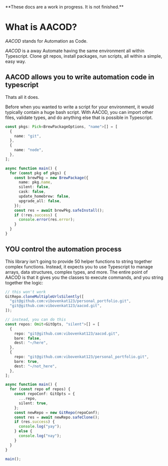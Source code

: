 
<Callout type="warning">
  **These docs are a work in progress. It is not finished.**
</Callout>

# What is AACOD?

*AACOD* stands for Automation as Code.

*AACOD* is a away Automate having the same environment all within Typescript.
Clone git repos, install packages, run scripts, all within a simple, easy way.

## AACOD allows you to write automation code in typescript

Thats all it does.

Before when you wanted to write a script for your environment, it would
typically contain a huge bash script. With AACOD, you can import other files,
validate types, and do anything else that is possible in Typescript.

```ts filename="install_pkgs.ts"
const pkgs: Pick<BrewPackageOptions, "name">[] = [
  {
    name: "git",
  },
  {
    name: "node",
  },
];

async function main() {
  for (const pkg of pkgs) {
    const brewPkg = new BrewPackage({
      name: pkg.name,
      silent: false,
      cask: false,
      update_homebrew: false,
      upgrade_all: false,
    });
    const res = await brewPkg.safeInstall();
    if (!res.success) {
      console.error(res.error);
    }
  }
}
```

## **YOU** control the automation process

This library isn't going to provide 50 helper functions to string together
complex functions. Instead, it expects you to use Typescript to manage arrays,
data structures, complex types, and more. The entire point of AACOD is that
it gives you the classes to execute commands, and you string together the 
logic:

```ts filename="clone_projects.ts"
// this won't work
GitRepo.cloneMultipleUrlsSilently([
  "git@github.com:vibovenkat123/personal_portfolio.git",
  "git@github.com:vibovenkat123/aacod.git",
]);

// instead, you can do this
const repos: Omit<GitOpts, "silent">[] = [
  {
    repo: "git@github.com:vibovenkat123/aacod.git",
    bare: false,
    dest: "~/here",
  },
  {
    repo: "git@github.com:vibovenkat123/personal_portfolio.git",
    bare: true,
    dest: "~/not_here",
  },
];

async function main() {
  for (const repo of repos) {
    const repoConf: GitOpts = {
      ...repo,
      silent: true,
    };
    const newRepo = new GitRepo(repoConf);
    const res = await newRepo.safeClone();
    if (res.success) {
      console.log("yay");
    } else {
      console.log("nay");
    }
  }
}

main();
```
